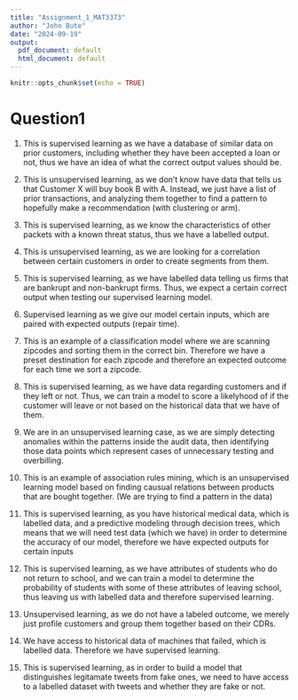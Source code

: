 ---
title: "Assignment_1_MAT3373"
author: "John Bute"
date: "2024-09-19"
output:
  pdf_document: default
  html_document: default
---

```{r setup, include=FALSE}
knitr::opts_chunk$set(echo = TRUE)
```

# Question1

1.  This is supervised learning as we have a database of similar data on prior customers, including whether they have been accepted a loan or not, thus we have an idea of what the correct output values should be.

2.  This is unsupervised learning, as we don't know have data that tells us that Customer X will buy book B with A. Instead, we just have a list of prior transactions, and analyzing them together to find a pattern to hopefully make a recommendation (with clustering or arm).

3.  This is supervised learning, as we know the characteristics of other packets with a known threat status, thus we have a labelled output.

4.  This is unsupervised learning, as we are looking for a correlation between certain customers in order to create segments from them.

5.  This is supervised learning, as we have labelled data telling us firms that are bankrupt and non-bankrupt firms. Thus, we expect a certain correct output when testing our supervised learning model.

6.  Supervised learning as we give our model certain inputs, which are paired with expected outputs (repair time).

7.  This is an example of a classification model where we are scanning zipcodes and sorting them in the correct bin. Therefore we have a preset destination for each zipcode and therefore an expected outcome for each time we sort a zipcode.

8.  This is supervised learning, as we have data regarding customers and if they left or not. Thus, we can train a model to score a likelyhood of if the customer will leave or not based on the historical data that we have of them.

9.  We are in an unsupervised learning case, as we are simply detecting anomalies within the patterns inside the audit data, then identifying those data points which represent cases of unnecessary testing and overbilling.

10. This is an example of association rules mining, which is an unsupervised learning model based on finding causual relations between products that are bought together. (We are trying to find a pattern in the data)

11. This is supervised learning, as you have historical medical data, which is labelled data, and a predictive modeling through decision trees, which means that we will need test data (which we have) in order to determine the accuracy of our model, therefore we have expected outputs for certain inputs

12. This is supervised learning, as we have attributes of students who do not return to school, and we can train a model to determine the probability of students with some of these attributes of leaving school, thus leaving us with labelled data and therefore supervised learning.

13. Unsupervised learning, as we do not have a labeled outcome, we merely just profile customers and group them together based on their CDRs.

14. We have access to historical data of machines that failed, which is labelled data. Therefore we have supervised learning.

15. This is supervised learning, as in order to build a model that distinguishes legitamate tweets from fake ones, we need to have access to a labelled dataset with tweets and whether they are fake or not.
